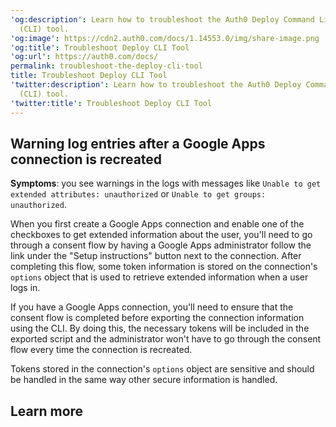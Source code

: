 ---
'og:description': Learn how to troubleshoot the Auth0 Deploy Command Line Interface
  (CLI) tool.
'og:image': https://cdn2.auth0.com/docs/1.14553.0/img/share-image.png
'og:title': Troubleshoot Deploy CLI Tool
'og:url': https://auth0.com/docs/
permalink: troubleshoot-the-deploy-cli-tool
title: Troubleshoot Deploy CLI Tool
'twitter:description': Learn how to troubleshoot the Auth0 Deploy Command Line Interface
  (CLI) tool.
'twitter:title': Troubleshoot Deploy CLI Tool
---
## Warning log entries after a Google Apps connection is recreated

**Symptoms**: you see warnings in the logs with messages like `Unable to get extended attributes: unauthorized` or `Unable to get groups: unauthorized`.

When you first create a Google Apps connection and enable one of the checkboxes to get extended information about the user, you'll need to go through a consent flow by having a Google Apps administrator follow the link under the "Setup instructions" button next to the connection. After completing this flow, some token information is stored on the connection's `options` object that is used to retrieve extended information when a user logs in.

If you have a Google Apps connection, you'll need to ensure that the consent flow is completed before exporting the connection information using the CLI. By doing this, the necessary tokens will be included in the exported script and the administrator won't have to go through the consent flow every time the connection is recreated.

<Warning>

Tokens stored in the connection's `options` object are sensitive and should be handled in the same way other secure information is handled.

</Warning>

## Learn more